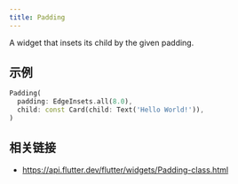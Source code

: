 ```yaml
---
title: Padding
---
```


A widget that insets its child by the given padding.

## 示例

```dart liveslice=Padding
Padding(
  padding: EdgeInsets.all(8.0),
  child: const Card(child: Text('Hello World!')),
)
```

## 相关链接

- https://api.flutter.dev/flutter/widgets/Padding-class.html
